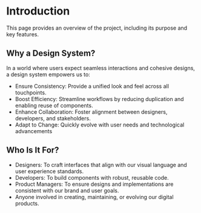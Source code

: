 
<Meta title="Documentation/Introduction" />

# Introduction

This page provides an overview of the project, including its purpose and key features.

## Why a Design System?

In a world where users expect seamless interactions and cohesive designs, a design system empowers us to:
- Ensure Consistency: Provide a unified look and feel across all touchpoints.
- Boost Efficiency: Streamline workflows by reducing duplication and enabling reuse of components.
- Enhance Collaboration: Foster alignment between designers, developers, and stakeholders.
- Adapt to Change: Quickly evolve with user needs and technological advancements

## Who Is It For?
- Designers: To craft interfaces that align with our visual language and user experience standards.
- Developers: To build components with robust, reusable code.
- Product Managers: To ensure designs and implementations are consistent with our brand and user goals.
- Anyone involved in creating, maintaining, or evolving our digital products.